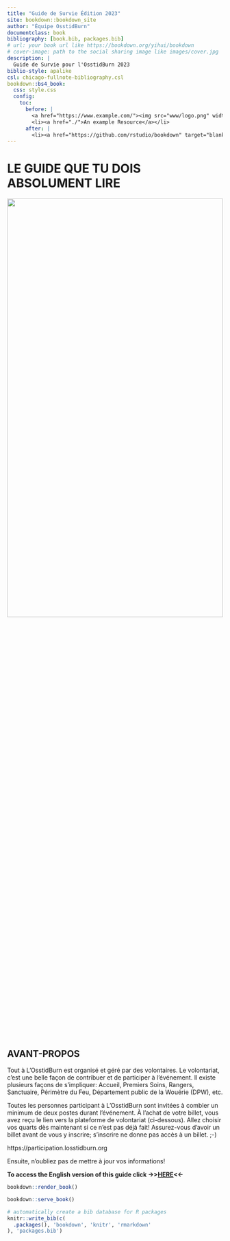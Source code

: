 ```yaml
--- 
title: "Guide de Survie Édition 2023"
site: bookdown::bookdown_site
author: "Équipe OsstidBurn"
documentclass: book
bibliography: [book.bib, packages.bib]
# url: your book url like https://bookdown.org/yihui/bookdown
# cover-image: path to the social sharing image like images/cover.jpg
description: |
  Guide de Survie pour l'OsstidBurn 2023
biblio-style: apalike
csl: chicago-fullnote-bibliography.csl
bookdown::bs4_book:
  css: style.css
  config:
    toc:
      before: |
        <a href="https://www.example.com/"><img src="www/logo.png" width="280"></a>
        <li><a href="./">An example Resource</a></li>
      after: |
        <li><a href="https://github.com/rstudio/bookdown" target="blank">Published with bookdown</a></li>
---
```


# LE GUIDE QUE TU DOIS ABSOLUMENT LIRE {-}

<img src="www/logo.png"  width=100% height=50%>

<h2><span> AVANT-PROPOS </span></h2> 

Tout à L’OsstidBurn est organisé et géré par des volontaires.  Le volontariat, c’est une belle façon de contribuer et de participer à l’événement. Il existe plusieurs façons de s’impliquer: Accueil, Premiers Soins, Rangers, Sanctuaire, Périmètre du Feu, Département public de la Wouérie (DPW), etc. 


Toutes les personnes participant à L’OsstidBurn sont invitées à combler un minimum de deux postes durant l’événement. À l’achat de votre billet, vous avez reçu le lien vers la plateforme de volontariat (ci-dessous). Allez choisir vos quarts dès maintenant si ce n’est pas déjà fait! 
Assurez-vous d’avoir un billet avant de vous y inscrire; s’inscrire ne donne pas accès à un billet. ;-)  

https://participation.losstidburn.org

Ensuite, n’oubliez pas de mettre à jour vos informations! 


**To access the English version of this guide click ->>[HERE](https://survival-guide-osstidburn-en.netlify.app/)<<-**


```r
bookdown::render_book()
```


```r
bookdown::serve_book()
```


```r
# automatically create a bib database for R packages
knitr::write_bib(c(
  .packages(), 'bookdown', 'knitr', 'rmarkdown'
), 'packages.bib')
```
